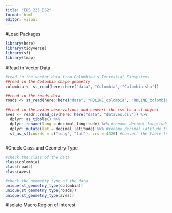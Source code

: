 ```yaml
---
title: "EDS_223_DS2"
format: html
editor: visual
---
```


#Load Packages

```r
library(here)
library(tidyverse)
library(sf)
library(tmap)
```

#Read in Vector Data

```r
#read in the vector data from Colombiaa's Terrestial Exosystems 
##read in the Colombia shape geometry
colombia <- st_read(here::here("data", "Colombia", "Colombia.shp"))

##read in the roads data
roads <- st_read(here::here("data", "RDLINE_colombia", "RDLINE_colombia.shp"))

##read in the avian observations and convert the csv to a sf object 
aves <- readr::read_csv(here::here("data", "dataves.csv")) %>%
  dplyr::as_tibble() %>%
  dplyr::rename(long = decimal_longitude) %>% #rename decimal_longitude to long
  dplyr::mutate(lat = decimal_latitude) %>% #rename decimal_latitude to lat
  st_as_sf(coords = c("long", "lat"), crs = 4326) #convert the table to a sf object 
  
```

#Check Class and Geometry Type

```r
#check the class of the data
class(colombia)
class(roads)
class(aves)

#check the geometry type of the data
unique(st_geometry_type(colombia))
unique(st_geometry_type(roads))
unique(st_geometry_type(aves))

```

#Isolate Macro Region of Interest

```r

```

